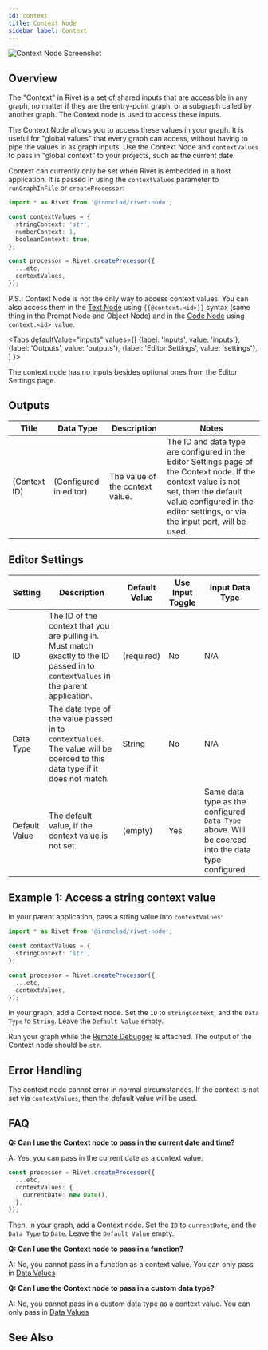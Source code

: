 ```yaml
---
id: context
title: Context Node
sidebar_label: Context
---
```



![Context Node Screenshot](./assets/context-node.png)

## Overview

The "Context" in Rivet is a set of shared inputs that are accessible in any graph, no matter if they are the entry-point graph, or a subgraph called by another graph. The Context node is used to access these inputs.

The Context Node allows you to access these values in your graph. It is useful for "global values" that every graph can access, without having to pipe the values in as graph inputs. Use the Context Node and `contextValues` to pass in "global context" to your projects, such as the current date.

Context can currently only be set when Rivet is embedded in a host application. It is passed in using the `contextValues` parameter to `runGraphInFile` or `createProcessor`:

```ts
import * as Rivet from '@ironclad/rivet-node';

const contextValues = {
  stringContext: 'str',
  numberContext: 1,
  booleanContext: true,
};

const processor = Rivet.createProcessor({
  ...etc,
  contextValues,
});
```

P.S.: Context Node is not the only way to access context values. You can also access them in the [Text Node](./text.mdx) using `{{@context.<id>}}` syntax (same thing in the Prompt Node and Object Node) and in the [Code Node](./code.mdx) using `context.<id>.value`.

<Tabs
  defaultValue="inputs"
  values={[
    {label: 'Inputs', value: 'inputs'},
    {label: 'Outputs', value: 'outputs'},
    {label: 'Editor Settings', value: 'settings'},
  ]
}>

<TabItem value="inputs">

The context node has no inputs besides optional ones from the Editor Settings page.

</TabItem>

<TabItem value="outputs">

## Outputs

| Title        | Data Type              | Description                     | Notes                                                                                                                                                                                                                |
| ------------ | ---------------------- | ------------------------------- | -------------------------------------------------------------------------------------------------------------------------------------------------------------------------------------------------------------------- |
| (Context ID) | (Configured in editor) | The value of the context value. | The ID and data type are configured in the Editor Settings page of the Context node. If the context value is not set, then the default value configured in the editor settings, or via the input port, will be used. |

</TabItem>

<TabItem value="settings">

## Editor Settings

| Setting       | Description                                                                                                                         | Default Value | Use Input Toggle | Input Data Type                                                                                    |
| ------------- | ----------------------------------------------------------------------------------------------------------------------------------- | ------------- | ---------------- | -------------------------------------------------------------------------------------------------- |
| ID            | The ID of the context that you are pulling in. Must match exactly to the ID passed in to `contextValues` in the parent application. | (required)    | No               | N/A                                                                                                |
| Data Type     | The data type of the value passed in to `contextValues`. The value will be coerced to this data type if it does not match.          | String        | No               | N/A                                                                                                |
| Default Value | The default value, if the context value is not set.                                                                                 | (empty)       | Yes              | Same data type as the configured `Data Type` above. Will be coerced into the data type configured. |

</TabItem>

</Tabs>

## Example 1: Access a string context value

In your parent application, pass a string value into `contextValues`:

```ts
import * as Rivet from '@ironclad/rivet-node';

const contextValues = {
  stringContext: 'str',
};

const processor = Rivet.createProcessor({
  ...etc,
  contextValues,
});
```

In your graph, add a Context node. Set the `ID` to `stringContext`, and the `Data Type` to `String`. Leave the `Default Value` empty.

Run your graph while the [Remote Debugger](../user-guide/remote-debugging.md) is attached. The output of the Context node should be `str`.

## Error Handling

The context node cannot error in normal circumstances. If the context is not set via `contextValues`, then the default value will be used.

## FAQ

**Q: Can I use the Context node to pass in the current date and time?**

A: Yes, you can pass in the current date as a context value:

```ts
const processor = Rivet.createProcessor({
  ...etc,
  contextValues: {
    currentDate: new Date(),
  },
});
```

Then, in your graph, add a Context node. Set the `ID` to `currentDate`, and the `Data Type` to `Date`. Leave the `Default Value` empty.

**Q: Can I use the Context node to pass in a function?**

A: No, you cannot pass in a function as a context value. You can only pass in [Data Values](../user-guide/data-types.md)

**Q: Can I use the Context node to pass in a custom data type?**

A: No, you cannot pass in a custom data type as a context value. You can only pass in [Data Values](../user-guide/data-types.md)

## See Also

